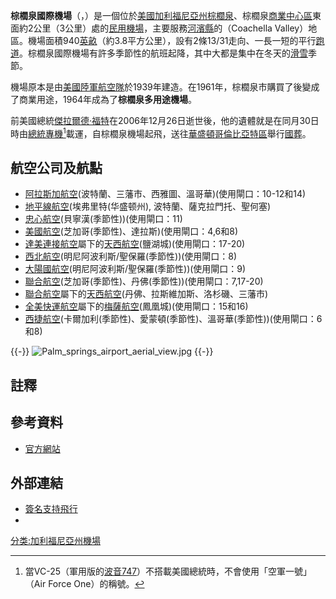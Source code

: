 {{NoteTA
|1=zh-tw:中心商業區;zh-hk:商業中心區;
|2=zh-tw:郡;zh-hk:縣;zh-cn:县;
}}
{{Infobox airport
 | name = 棕櫚泉國際機場
 | nativename = {{lang|en|Palm Springs International Airport}}<br />{{lang|en|Palm Springs Army Airfield}}
 | image = Palm Springs International Airport photo D Ramey Logan.jpg
 | image-width = 250
 | image2 =
 | IATA = PSP
 | ICAO = KPSP
 | FAA = PSP
 | type = 民用
 | owner = 棕櫚泉市
 | operator = 棕櫚泉市
 | opened = 1939年
 | city-served = [[河濱縣_(加利福尼亞州)|河濱縣]][[棕櫚泉|棕櫚泉]]
 | location = [[美國|美國]][[加利福尼亞州|加利福尼亞州]]棕櫚泉
 | elevation-f = 476
 | elevation-m = 145
 | coordinates = {{Coord|33|49|47|N|116|30|24|W|type:airport|display=it}}
| image_map           = PSP - FAA airport diagram.gif
| image_mapsize       = 200
| image_map_caption   = 美国联邦航空管理局圖像
| pushpin_map            = California#USA
| pushpin_relief         = yes
| pushpin_mapsize        = 200
| pushpin_map_caption    =
| pushpin_label          = '''PSP'''
| pushpin_label_position = bottom
 | metric-elev =
 | metric-rwy =
 | r1-number = 13R/31L
 | r1-length-f = 10000
 | r1-length-m = 3048
 | r1-surface = [[柏油|柏油]]
 | r2-number = 13L/31R
 | r2-length-f = 4952
 | r2-length-m = 1509
 | r2-surface = 柏油
 | stat-year = 2019
 | stat1-header = 客流量（人次)
 | stat1-data = 2,563,955
 | stat2-header = 升降量（架次）
 | stat2-data = 58,579
 | footnotes = 來源：[[美国联邦航空管理局|FAA]]<ref>{{cite web|url=http://www.palmspringsca.gov/government/departments/aviation-palm-springs-international-airport-psp/doing-business-at-psp/airport-administration/statistical-data|title=PSP Statistical Data|publisher=City of Palm Springs|date=2019-01|accessdate=2019-04-25|archive-date=2019-07-08|archive-url=https://web.archive.org/web/20190708105417/http://www.palmspringsca.gov/government/departments/aviation-palm-springs-international-airport-psp/doing-business-at-psp/airport-administration/statistical-data|dead-url=yes}}</ref><ref name="FAA">{{FAA-airport|ID=PSP|use=PU|own=PU|site=27013.1*A}}，2018年6月21日聖雄。</ref>
 | website = {{official|http://www.palmspringsca.gov/government/departments/aviation-palm-springs-international-airport-psp}}
}}
'''棕櫚泉國際機場'''（{{lang-en|Palm Springs International Airport}}，{{airport codes|PSP|KPSP|PSP}}）是一個位於[[美國|美國]][[加利福尼亞州|加利福尼亞州]][[棕櫚泉|棕櫚泉]]、棕櫚泉[[商業中心區|商業中心區]]東面約2公里（3公里）處的[[民用機場|民用機場]]，主要服務[[河濱縣_(加利福尼亞州)|河濱縣]]的{{link-en|科切拉山谷|Coachella Valley}}（Coachella Valley）地區。機場面積940[[英畝|英畝]]（約3.8平方公里），設有2條13/31走向、一長一短的平行[[跑道|跑道]]。棕櫚泉國際機場有許多季節性的航班起降，其中大都是集中在冬天的[[滑雪|滑雪]]季節。

機場原本是由[[美國陸軍航空兵團|美國陸軍航空隊]]於1939年建造。在1961年，棕櫚泉市購買了後變成了商業用途，1964年成為了'''棕櫚泉多用途機場'''。

前美國總統[[傑拉爾德·福特|傑拉爾德·福特]]在2006年12月26日逝世後，他的遺體就是在同月30日時由[[空軍一號|總統專機]]<ref group="註">當VC-25（軍用版的[[波音747|波音747]]）不搭載美國總統時，不會使用「空軍一號」（Air Force One）的稱號。</ref>載運，自棕櫚泉機場起飛，送往[[華盛頓哥倫比亞特區|華盛頓哥倫比亞特區]]舉行[[國葬|國葬]]。

== 航空公司及航點 ==

* [[阿拉斯加航空|阿拉斯加航空]](波特蘭、三藩市、西雅圖、溫哥華)(使用閘口：10-12和14)
* [[地平線航空|地平線航空]](埃弗里特(华盛顿州), 波特蘭、薩克拉門托、聖何塞)
* [[忠心航空|忠心航空]](貝寧漢(季節性))(使用閘口：11)
* [[美國航空|美國航空]](芝加哥(季節性)、達拉斯)(使用閘口：4,6和8)
* [[達美連接航空|達美連接航空]]屬下的[[天西航空|天西航空]](鹽湖城)(使用閘口：17-20)
* [[西北航空|西北航空]](明尼阿波利斯/聖保羅(季節性))(使用閘口：8)
* [[大陽國航空|大陽國航空]](明尼阿波利斯/聖保羅(季節性))(使用閘口：9)
* [[聯合航空|聯合航空]](芝加哥(季節性)、丹佛(季節性))(使用閘口：7,17-20)
* [[聯合航空|聯合航空]]屬下的[[天西航空|天西航空]](丹佛、拉斯維加斯、洛杉磯、三藩市)
* [[全美快運航空|全美快運航空]]屬下的[[梅薩航空|梅薩航空]](鳳凰城)(使用閘口：15和16)
* [[西捷航空|西捷航空]](卡爾加利(季節性)、愛蒙頓(季節性)、溫哥華(季節性))(使用閘口：6和8)

{{-}}
[[File:Palm_springs_airport_aerial_view.jpg|thumb]]
{{-}}

==註釋==
{{reflist|group="註"}}

== 參考資料 ==
{{Reflist}}
* [http://www.palmspringsairport.com/ 官方網站] {{Wayback|url=http://www.palmspringsairport.com/ |date=20090106203618 }}

== 外部連結 ==
* [http://www.bba-aviation.com/flightsupport/locations/psp/ 簽名支持飛行] {{Wayback|url=http://www.bba-aviation.com/flightsupport/locations/psp/ |date=20041210102124 }}
* {{FAA-diagram|00545}}

{{DEFAULTSORT:Palm Springs International Airport}}
[[分类:加利福尼亞州機場|分类:加利福尼亞州機場]]